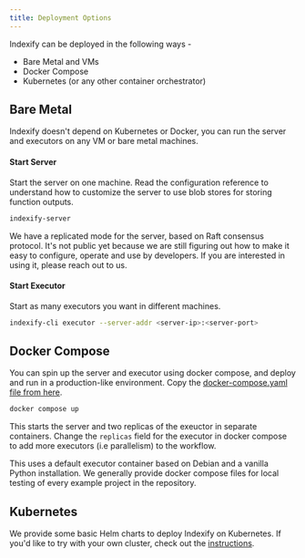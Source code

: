 ```yaml
---
title: Deployment Options 
---
```

Indexify can be deployed in the following ways -
* Bare Metal and VMs
* Docker Compose
* Kubernetes (or any other container orchestrator)

## Bare Metal

Indexify doesn't depend on Kubernetes or Docker, you can run the server and executors on any VM or
bare metal machines.

#### Start Server
Start the server on one machine. Read the configuration reference to understand how to customize the server to use blob stores for storing function outputs.
```bash
indexify-server
```
<Note>
We have a replicated mode for the server, based on Raft consensus protocol. It's not public yet because
we are still figuring out how to make it easy to configure, operate and use by developers.
If you are interested in using it, please reach out to us.
</Note>

#### Start Executor
Start as many executors you want in different machines.
```bash
indexify-cli executor --server-addr <server-ip>:<server-port>
```


## Docker Compose
You can spin up the server and executor using docker compose, and deploy and run in a production-like environment. Copy the [docker-compose.yaml file from here](https://raw.githubusercontent.com/tensorlakeai/indexify/refs/heads/main/docker-compose.yaml).

```bash
docker compose up
```

This starts the server and two replicas of the exeuctor in separate containers.
Change the `replicas` field for the executor in docker compose to add more executors (i.e parallelism) to the workflow.

This uses a default executor container based on Debian and a vanilla Python installation.
We generally provide docker compose files for local testing of every example project in the repository.

## Kubernetes

We provide some basic Helm charts to deploy Indexify on Kubernetes.
If you'd like to try with your own cluster, check out the
[instructions][operations/k8s].

[operations/k8s]:
  https://github.com/tensorlakeai/indexify/tree/main/operations/k8s

